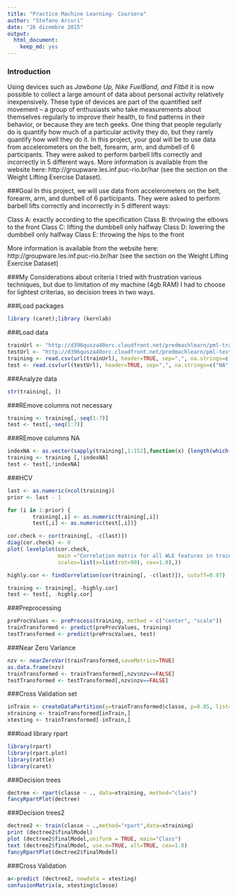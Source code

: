 ```yaml
---
title: "Practice Machine Learning- Coursera"
author: "Stefano Arcuri"
date: "26 dicembre 2015"
output: 
  html_document: 
    keep_md: yes
---
```

### Introduction

Using devices such as *Jawbone Up, Nike FuelBand, and Fitbit* it is now possible to collect a large amount of data about personal activity relatively inexpensively. These type of devices are part of the quantified self movement – a group of enthusiasts who take measurements about themselves regularly to improve their health, to find patterns in their behavior, or because they are tech geeks. One thing that people regularly do is quantify how much of a particular activity they do, but they rarely quantify how well they do it. In this project, your goal will be to use data from accelerometers on the belt, forearm, arm, and dumbell of 6 participants. They were asked to perform barbell lifts correctly and incorrectly in 5 different ways. More information is available from the website here: http://groupware.les.inf.puc-rio.br/har (see the section on the Weight Lifting Exercise Dataset). 

###Goal
In this project, we will use data from accelerometers on the belt, forearm, arm, and dumbell of 6 participants. They were asked to perform barbell lifts correctly and incorrectly in 5 different ways:

Class A: exactly according to the specification
Class B: throwing the elbows to the front
Class C: lifting the dumbbell only halfway
Class D: lowering the dumbbell only halfway
Class E: throwing the hips to the front

More information is available from the website here: http://groupware.les.inf.puc-rio.br/har (see the section on the Weight Lifting Exercise Dataset)

###My Considerations about criteria
I tried with frustration various techniques, but due to limitation of my machine (4gb RAM) I had to choose for lightest criterias, so decision trees in two ways. 


###Load packages

```r
library (caret);library (kernlab)
```

###Load data
```r
trainUrl <- "http://d396qusza40orc.cloudfront.net/predmachlearn/pml-training.csv"
testUrl <- "http://d396qusza40orc.cloudfront.net/predmachlearn/pml-testing.csv"
training <- read.csv(url(trainUrl), header=TRUE, sep=",", na.strings=c("NA","#DIV/0!",""))
test <- read.csv(url(testUrl), header=TRUE, sep=",", na.strings=c("NA","#DIV/0!",""))

```
###Analyze data
```r
str(training[, ])
```
###REmove columns not necessary
```r
training <- training[,-seq(1:7)]
test <- test[,-seq(1:7)]
```

###REmove columns NA
```r
indexNA <- as.vector(sapply(training[,1:152],function(x) {length(which(is.na(x)))!=0}))
training <- training [,!indexNA]
test <- test[,!indexNA]
```
###HCV
```r
last <- as.numeric(ncol(training))
prior <- last - 1

for (i in 1:prior) {
        training[,i] <- as.numeric(training[,i])
        test[,i] <- as.numeric(test[,i])}

cor.check <- cor(training[, -c(last)])
diag(cor.check) <- 0 
plot( levelplot(cor.check, 
                main ="Correlation matrix for all WLE features in training set",
                scales=list(x=list(rot=90), cex=1.0),))

highly.cor <- findCorrelation(cor(training[, -c(last)]), cutoff=0.97)

training <- training[, -highly.cor]
test <- test[, -highly.cor]
```
###Preprocessing
```r
preProcValues <- preProcess(training, method = c("center", "scale"))
trainTransformed <- predict(preProcValues, training)
testTransformed <- predict(preProcValues, test)

```

###Near Zero Variance
```r
nzv <- nearZeroVar(trainTransformed,saveMetrics=TRUE)
as.data.frame(nzv)
trainTransformed <- trainTransformed[,nzv$nzv==FALSE]
testTransformed <- testTransformed[,nzv$nzv==FALSE]
```

###Cross Validation set
```r
inTrain <- createDataPartition(y=trainTransformed$classe, p=0.85, list=FALSE )
xtraining <- trainTransformed[inTrain,]
xtesting <- trainTransformed[-inTrain,]
```

###load library rpart
```r
library(rpart)
library(rpart.plot)
library(rattle)
library(caret)

```

###Decision trees
```r
dectree <- rpart(classe ~ ., data=xtraining, method="class")
fancyRpartPlot(dectree)
```

###Decision trees2
```r
dectree2 <- train(classe ~ .,method="rpart",data=xtraining)
print (dectree2$finalModel)
plot (dectree2$finalModel,uniform = TRUE, main="Class")
text (dectree2$finalModel, use.n=TRUE, all=TRUE, cex=1.0)
fancyRpartPlot(dectree2$finalModel)
```

###Cross Validation 
```r
a<-predict (dectree2, newdata = xtesting)
confusionMatrix(a, xtesting$classe)
```
